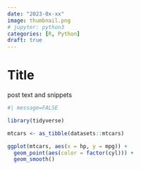 ```yaml
---
date: "2023-0x-xx"
image: thumbnail.png
# jupyter: python3
categories: [R, Python]
draft: true
---
```


# Title

post text and snippets

```r
#| message=FALSE

library(tidyverse)

mtcars <- as_tibble(datasets::mtcars)

ggplot(mtcars, aes(x = hp, y = mpg)) +
  geom_point(aes(color = factor(cyl))) +
  geom_smooth()
```
